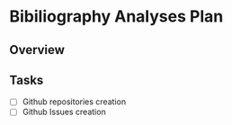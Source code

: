 # Bibiliography Analyses Plan


## Overview 

## Tasks

- [ ] Github repositories creation
- [ ] Github Issues creation
